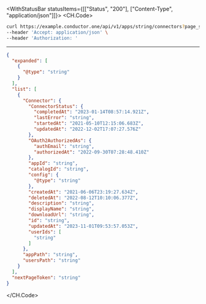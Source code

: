 

<WithStatusBar statusItems={[["Status", "200"], ["Content-Type", "application/json"]]}>
  <CH.Code>
  ```bash Example Request
  curl https://example.conductor.one/api/v1/apps/string/connectors?page_size=7805.29&page_token=string \
--header 'Accept: application/json' \
--header 'Authorization: '
  ```
  ---

  ```json Example Response
  {
    "expanded": [
      {
        "@type": "string"
      }
    ],
    "list": [
      {
        "Connector": {
          "ConnectorStatus": {
            "completedAt": "2023-01-14T08:57:14.921Z",
            "lastError": "string",
            "startedAt": "2021-05-10T12:15:06.683Z",
            "updatedAt": "2022-12-02T17:07:27.576Z"
          },
          "OAuth2AuthorizedAs": {
            "authEmail": "string",
            "authorizedAt": "2022-09-30T07:28:48.410Z"
          },
          "appId": "string",
          "catalogId": "string",
          "config": {
            "@type": "string"
          },
          "createdAt": "2021-06-06T23:19:27.634Z",
          "deletedAt": "2022-08-12T10:10:06.377Z",
          "description": "string",
          "displayName": "string",
          "downloadUrl": "string",
          "id": "string",
          "updatedAt": "2023-11-01T09:53:57.053Z",
          "userIds": [
            "string"
          ]
        },
        "appPath": "string",
        "usersPath": "string"
      }
    ],
    "nextPageToken": "string"
  }
  ```
  </CH.Code>
</WithStatusBar>
